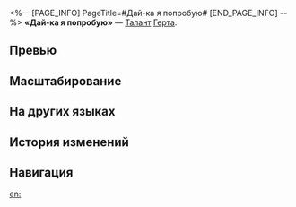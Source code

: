 <%-- [PAGE_INFO]
PageTitle=#Дай-ка я попробую#
[END_PAGE_INFO] --%>
{{Навык Инфобокс
|Название         = Дай-ка я попробую
|Изображение      = Навык Дай-ка я попробую.png
|Персонаж         = Герта
|Тип              = Талант
|Тэг              = Групповая атака
|УронСтойк        = 5
|ЭнергияГен       = 5
|Энергия          = 
|Длительность     = 
|Описание         = Когда атака союзника понижает НР противника до 50% или ниже, Герта выполняет {{Доп эффект|бонус-атаку}}, которая наносит всем противникам ледяной урон, равный {{Цвет|Выделенный|25%—43%}} от силы атаки Герты.
|Свойство1        = 
|Масштабирование1 = 
}}
'''«Дай-ка я попробую»''' — [[Талант]] [[Герта]].

==Превью==
{{Превью
|Файл = Дай-ка я попробую Превью
}}

==Масштабирование==
{{Масштабирование навыка
|25%;26.5%;28%;29.5%;31%;32.5%;34.38%;36.25%;38.13%;40%;41.5%;43%;44.5%;46%;47.5%
}}

==На других языках==
{{На других языках
|en   = Fine, I'll Do It Myself
|zhs  = 还是我来吧
|zht  = 還是我來吧
|ja   = やっぱり{{Rubi|私|わたし}}がやる
|ko   = 그냥 내가 할게
|es   = Mejor lo hago yo
|fr   = La chance a tourné&nbsp;!
|ru   = Дай-ка я попробую
|th   = Fine, I'll Do It Myself
|vi   = Để Tôi!
|de   = Muss man alles selbst machen?
|id   = Fine, I'll Do It Myself
|pt   = Está Bem, Eu Cuido Disso
}}

==История изменений==
{{История изменений|3.5}}

==Навигация==
{{Навык Навбокс|Герта}}

[[en:]]